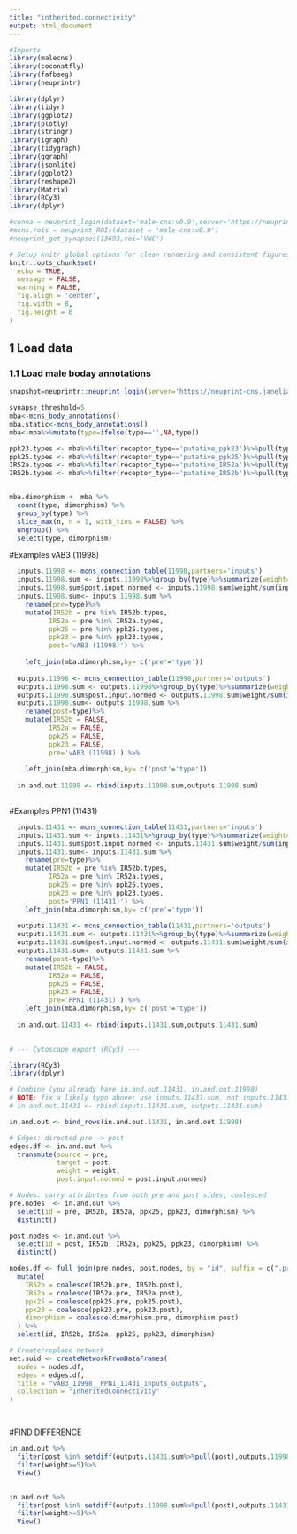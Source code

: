 ```yaml
---
title: "intherited.connectivity"
output: html_document
---
```


```r
#Imports
library(malecns)
library(coconatfly)
library(fafbseg)
library(neuprintr)

library(dplyr)
library(tidyr)
library(ggplot2)
library(plotly)
library(stringr)
library(igraph)
library(tidygraph)
library(ggraph)
library(jsonlite)
library(ggplot2)
library(reshape2)
library(Matrix)
library(RCy3)
library(dplyr)

#conna = neuprint_login(dataset='male-cns:v0.9',server='https://neuprint-cns.janelia.org/')
#mcns.rois = neuprint_ROIs(dataset = 'male-cns:v0.9')
#neuprint_get_synapses(13693,roi='VNC')
```

```r
# Setup knitr global options for clean rendering and consistent figures
knitr::opts_chunk$set(
  echo = TRUE,
  message = FALSE,
  warning = FALSE,
  fig.align = 'center',
  fig.width = 8,
  fig.height = 6
)
```


## 1 Load data

### 1.1 Load male boday annotations
```r

snapshot=neuprintr::neuprint_login(server='https://neuprint-cns.janelia.org/', dataset="male-cns:v0.9")

synapse_threshold=5
mba<-mcns_body_annotations()
mba.static<-mcns_body_annotations()
mba<-mba%>%mutate(type=ifelse(type=='',NA,type))

ppk23.types <- mba%>%filter(receptor_type=='putative_ppk23')%>%pull(type)%>%unique()
ppk25.types <- mba%>%filter(receptor_type=='putative_ppk25')%>%pull(type)%>%unique()
IR52a.types <- mba%>%filter(receptor_type=='putative_IR52a')%>%pull(type)%>%unique()
IR52b.types <- mba%>%filter(receptor_type=='putative_IR52b')%>%pull(type)%>%unique()


mba.dimorphism <- mba %>%
  count(type, dimorphism) %>%
  group_by(type) %>%
  slice_max(n, n = 1, with_ties = FALSE) %>%
  ungroup() %>%
  select(type, dimorphism)


```

#Examples vAB3 (11998)
```r

  inputs.11998 <- mcns_connection_table(11998,partners='inputs')
  inputs.11998.sum <- inputs.11998%>%group_by(type)%>%summarize(weight=sum(weight))
  inputs.11998.sum$post.input.normed <- inputs.11998.sum$weight/sum(inputs.11998$weight)
  inputs.11998.sum<- inputs.11998.sum %>%
    rename(pre=type)%>%
    mutate(IR52b = pre %in% IR52b.types,
          IR52a = pre %in% IR52a.types,
          ppk25 = pre %in% ppk25.types,
          ppk23 = pre %in% ppk23.types,
          post='vAB3 (11998)') %>% 
    
    left_join(mba.dimorphism,by= c('pre'='type'))
  
  outputs.11998 <- mcns_connection_table(11998,partners='outputs')
  outputs.11998.sum <- outputs.11998%>%group_by(type)%>%summarize(weight=sum(weight))
  outputs.11998.sum$post.input.normed <- outputs.11998.sum$weight/sum(inputs.11998$weight)
  outputs.11998.sum<- outputs.11998.sum %>%
    rename(post=type)%>%
    mutate(IR52b = FALSE,
          IR52a = FALSE,
          ppk25 = FALSE,
          ppk23 = FALSE,
          pre='vAB3 (11998)') %>% 
    
    left_join(mba.dimorphism,by= c('post'='type'))
  
  in.and.out.11998 <- rbind(inputs.11998.sum,outputs.11998.sum)
  
```

#Examples PPN1 (11431)
```r

  inputs.11431 <- mcns_connection_table(11431,partners='inputs')
  inputs.11431.sum <- inputs.11431%>%group_by(type)%>%summarize(weight=sum(weight))
  inputs.11431.sum$post.input.normed <- inputs.11431.sum$weight/sum(inputs.11998$weight)
  inputs.11431.sum<- inputs.11431.sum %>%
    rename(pre=type)%>%
    mutate(IR52b = pre %in% IR52b.types,
          IR52a = pre %in% IR52a.types,
          ppk25 = pre %in% ppk25.types,
          ppk23 = pre %in% ppk23.types,
          post='PPN1 (11431)') %>% 
    left_join(mba.dimorphism,by= c('pre'='type'))
  
  outputs.11431 <- mcns_connection_table(11431,partners='outputs')
  outputs.11431.sum <- outputs.11431%>%group_by(type)%>%summarize(weight=sum(weight))
  outputs.11431.sum$post.input.normed <- outputs.11431.sum$weight/sum(inputs.11998$weight)
  outputs.11431.sum<- outputs.11431.sum %>%
    rename(post=type)%>%
    mutate(IR52b = FALSE,
          IR52a = FALSE,
          ppk25 = FALSE,
          ppk23 = FALSE,
          pre='PPN1 (11431)') %>% 
    left_join(mba.dimorphism,by= c('post'='type'))
  
  in.and.out.11431 <- rbind(inputs.11431.sum,outputs.11431.sum)
  
```



```r
# --- Cytoscape export (RCy3) ---

library(RCy3)
library(dplyr)

# Combine (you already have in.and.out.11431, in.and.out.11998)
# NOTE: fix a likely typo above: use inputs.11431.sum, not inputs.11431, when creating in.and.out.11431
# in.and.out.11431 <- rbind(inputs.11431.sum, outputs.11431.sum)

in.and.out <- bind_rows(in.and.out.11431, in.and.out.11998)

# Edges: directed pre -> post
edges.df <- in.and.out %>%
  transmute(source = pre,
            target = post,
            weight = weight,
            post.input.normed = post.input.normed)

# Nodes: carry attributes from both pre and post sides, coalesced
pre.nodes  <- in.and.out %>%
  select(id = pre, IR52b, IR52a, ppk25, ppk23, dimorphism) %>%
  distinct()

post.nodes <- in.and.out %>%
  select(id = post, IR52b, IR52a, ppk25, ppk23, dimorphism) %>%
  distinct()

nodes.df <- full_join(pre.nodes, post.nodes, by = "id", suffix = c(".pre", ".post")) %>%
  mutate(
    IR52b = coalesce(IR52b.pre, IR52b.post),
    IR52a = coalesce(IR52a.pre, IR52a.post),
    ppk25 = coalesce(ppk25.pre, ppk25.post),
    ppk23 = coalesce(ppk23.pre, ppk23.post),
    dimorphism = coalesce(dimorphism.pre, dimorphism.post)
  ) %>%
  select(id, IR52b, IR52a, ppk25, ppk23, dimorphism)

# Create/replace network
net.suid <- createNetworkFromDataFrames(
  nodes = nodes.df,
  edges = edges.df,
  title = "vAB3_11998__PPN1_11431_inputs_outputs",
  collection = "InheritedConnectivity"
)




```


#FIND DIFFERENCE

```r

in.and.out %>%
  filter(post %in% setdiff(outputs.11431.sum%>%pull(post),outputs.11998.sum%>%pull(post)))%>%
  filter(weight>=5)%>%
  View()


in.and.out %>%
  filter(post %in% setdiff(outputs.11998.sum%>%pull(post),outputs.11431.sum%>%pull(post)))%>%
  filter(weight>=5)%>%
  View()


```

